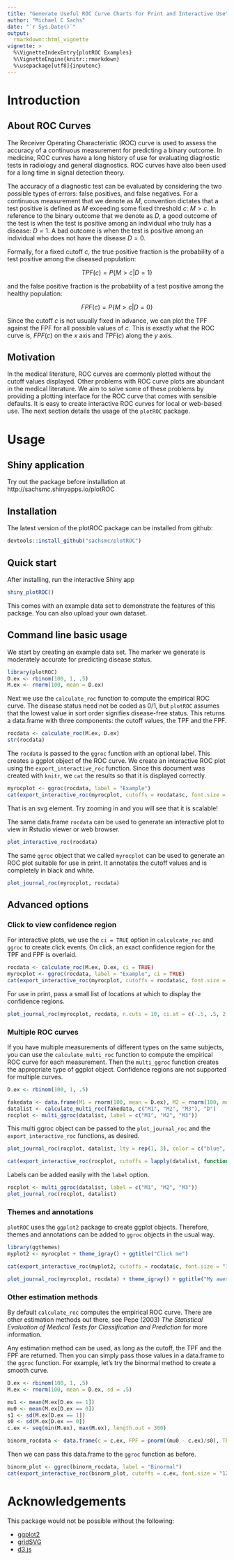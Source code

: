 ```yaml
---
title: "Generate Useful ROC Curve Charts for Print and Interactive Use"
author: "Michael C Sachs"
date: "`r Sys.Date()`"
output: 
  rmarkdown::html_vignette
vignette: >
  %\VignetteIndexEntry{plotROC Examples}
  %\VignetteEngine{knitr::rmarkdown}
  %\usepackage[utf8]{inputenc}
---
```


# Introduction

## About ROC Curves

The Receiver Operating Characteristic (ROC) curve is used to assess the accuracy of a continuous measurement for predicting a binary outcome. In medicine, ROC curves have a long history of use for evaluating diagnostic tests in radiology and general diagnostics. ROC curves have also been used for a long time in signal detection theory. 

The accuracy of a diagnostic test can be evaluated by considering the two possible types of errors: false positives, and false negatives. For a continuous measurement that we denote as $M$, convention dictates that a test positive is defined as $M$ exceeding some fixed threshold $c$: $M > c$. In reference to the binary outcome that we denote as $D$, a good outcome of the test is when the test is positive among an individual who truly has a disease: $D = 1$. A bad outcome is when the test is positive among an individual who does not have the disease $D = 0$. 

Formally, for a fixed cutoff $c$, the true positive fraction is the probability of a test positive among the diseased population:

$$ TPF(c) = P\{ M > c | D = 1 \} $$

and the false positive fraction is the probability of a test positive among the healthy population:

$$ FPF(c) = P\{ M > c | D = 0 \} $$

Since the cutoff $c$ is not usually fixed in advance, we can plot the TPF against the FPF for all possible values of $c$. This is exactly what the ROC curve is, $FPF(c)$ on the $x$ axis and $TPF(c)$ along the $y$ axis. 

## Motivation

In the medical literature, ROC curves are commonly plotted without the cutoff values displayed. Other problems with ROC curve plots are abundant in the medical literature. We aim to solve some of these problems by providing a plotting interface for the ROC curve that comes with sensible defaults. It is easy to create interactive ROC curves for local or web-based use. The next section details the usage of the `plotROC` package. 

# Usage

## Shiny application

Try out the package before installation at http://sachsmc.shinyapps.io/plotROC

## Installation

The latest version of the plotROC package can be installed from github:

```r
devtools::install_github("sachsmc/plotROC")
```


## Quick start
After installing, run the interactive Shiny app
```r
shiny_plotROC()
```

This comes with an example data set to demonstrate the features of this package. You can also upload your own dataset. 

## Command line basic usage

We start by creating an example data set. The marker we generate is moderately accurate for predicting disease status. 

```r
library(plotROC)
D.ex <- rbinom(100, 1, .5)
M.ex <- rnorm(100, mean = D.ex)
```

Next we use the `calculate_roc` function to compute the empirical ROC curve. The disease status need not be coded as 0/1, but `plotROC` assumes that the lowest value in sort order signifies disease-free status. This returns a data.frame with three components: the cutoff values, the TPF and the FPF. 

```r
rocdata <- calculate_roc(M.ex, D.ex)
str(rocdata)
```

The `rocdata` is passed to the `ggroc` function with an optional label. This creates a ggplot object of the ROC curve. We create an interactive ROC plot using the `export_interactive_roc` function. Since this document was created with `knitr`, we `cat` the results so that it is displayed correctly.

```r
myrocplot <- ggroc(rocdata, label = "Example")
cat(export_interactive_roc(myrocplot, cutoffs = rocdata$c, font.size = "12px", prefix = "a"))
```

That is an svg element. Try zooming in and you will see that it is scalable!

The same data.frame `rocdata` can be used to generate an interactive plot to view in Rstudio viewer or web browser.

```r
plot_interactive_roc(rocdata)
```

The same `ggroc` object that we called `myrocplot` can be used to generate an ROC plot suitable for use in print. It annotates the cutoff values and is completely in black and white. 

```r
plot_journal_roc(myrocplot, rocdata)
```


## Advanced options

### Click to view confidence region

For interactive plots, we use the `ci = TRUE` option in `calculcate_roc` and `ggroc` to create click events. On click, an exact confidence region for the TPF and FPF is overlaid. 

```r

rocdata <- calculate_roc(M.ex, D.ex, ci = TRUE)
myrocplot <- ggroc(rocdata, label = "Example", ci = TRUE)
cat(export_interactive_roc(myrocplot, cutoffs = rocdata$c, font.size = "12px", prefix = "aci"))
```

For use in print, pass a small list of locations at which to display the confidence regions. 

```r
plot_journal_roc(myrocplot, rocdata, n.cuts = 10, ci.at = c(-.5, .5, 2.1))
```

### Multiple ROC curves

If you have multiple measurements of different types on the same subjects, you can use the `calculate_multi_roc` function to compute the empirical ROC curve for each measurement.  Then the `multi_ggroc` function creates the appropriate type of ggplot object. Confidence regions are not supported for multiple curves. 

```r
D.ex <- rbinom(100, 1, .5)

fakedata <- data.frame(M1 = rnorm(100, mean = D.ex), M2 = rnorm(100, mean = D.ex, sd = .4), M3 = runif(100), D = D.ex)
datalist <- calculate_multi_roc(fakedata, c("M1", "M2", "M3"), "D")
rocplot <- multi_ggroc(datalist, label = c("M1", "M2", "M3"))
```

This multi ggroc object can be passed to the `plot_journal_roc` and the `export_interactive_roc` functions, as desired. 

```r
plot_journal_roc(rocplot, datalist, lty = rep(1, 3), color = c("blue", "green", "purple"), legend = TRUE)
```

```r
cat(export_interactive_roc(rocplot, cutoffs = lapply(datalist, function(d) d$c), font.size = "12px", prefix = "bmulti"))
```

Labels can be added easily with the `label` option. 

```r
rocplot <- multi_ggroc(datalist, label = c("M1", "M2", "M3"))
plot_journal_roc(rocplot, datalist)
```

### Themes and annotations

`plotROC` uses the `ggplot2` package to create ggplot objects. Therefore, themes and annotations can be added to `ggroc` objects in the usual way. 

```r
library(ggthemes)
myplot2 <- myrocplot + theme_igray() + ggtitle("Click me")

cat(export_interactive_roc(myplot2, cutoffs = rocdata$c, font.size = "12px", prefix = "b"))
```

```r
plot_journal_roc(myrocplot, rocdata) + theme_igray() + ggtitle("My awesome new biomarker")
```

### Other estimation methods

By default `calculate_roc` computes the empirical ROC curve. There are other estimation methods out there, see Pepe (2003) _The Statistical Evaluation of Medical Tests for Classification and Prediction_ for more information.

Any estimation method can be used, as long as the cutoff, the TPF and the FPF are returned. Then you can simply pass those values in a data.frame to the `ggroc` function. For example, let's try the binormal method to create a smooth curve. 

```r
D.ex <- rbinom(100, 1, .5)
M.ex <- rnorm(100, mean = D.ex, sd = .5)

mu1 <- mean(M.ex[D.ex == 1])
mu0 <- mean(M.ex[D.ex == 0])
s1 <- sd(M.ex[D.ex == 1])
s0 <- sd(M.ex[D.ex == 0])
c.ex <- seq(min(M.ex), max(M.ex), length.out = 300)

binorm_rocdata <- data.frame(c = c.ex, FPF = pnorm((mu0 - c.ex)/s0), TPF = pnorm((mu1 - c.ex)/s1))
```

Then we can pass this data.frame to the `ggroc` function as before. 

```r
binorm_plot <- ggroc(binorm_rocdata, label = "Binormal")
cat(export_interactive_roc(binorm_plot, cutoffs = c.ex, font.size = "12px", prefix = "bin"))
```


# Acknowledgements

This package would not be possible without the following:

  - [ggplot2](http://ggplot2.org/)
  - [gridSVG](http://sjp.co.nz/projects/gridsvg/)
  - [d3.js](http://d3js.org)
  





